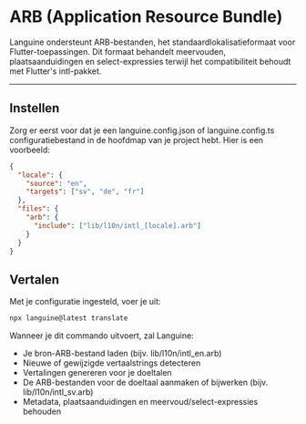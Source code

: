 # ARB (Application Resource Bundle)

Languine ondersteunt ARB-bestanden, het standaardlokalisatieformaat voor Flutter-toepassingen. Dit formaat behandelt meervouden, plaatsaanduidingen en select-expressies terwijl het compatibiliteit behoudt met Flutter's intl-pakket.

---

## Instellen

Zorg er eerst voor dat je een languine.config.json of languine.config.ts configuratiebestand in de hoofdmap van je project hebt. Hier is een voorbeeld:

```json
{
  "locale": {
    "source": "en",
    "targets": ["sv", "de", "fr"]
  },
  "files": {
    "arb": {
      "include": ["lib/l10n/intl_[locale].arb"]
    }
  }
}
```

## Vertalen

Met je configuratie ingesteld, voer je uit:

```bash
npx languine@latest translate
```

Wanneer je dit commando uitvoert, zal Languine:

- Je bron-ARB-bestand laden (bijv. lib/l10n/intl_en.arb)
- Nieuwe of gewijzigde vertaalstrings detecteren
- Vertalingen genereren voor je doeltalen
- De ARB-bestanden voor de doeltaal aanmaken of bijwerken (bijv. lib/l10n/intl_sv.arb)
- Metadata, plaatsaanduidingen en meervoud/select-expressies behouden


